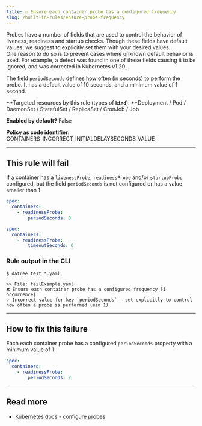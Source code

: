 ```yaml
---
title: ☑️ Ensure each container probe has a configured frequency
slug: /built-in-rules/ensure-probe-frequency
---
```


Probes have a number of fields that are used to control the behavior of liveness, readiness and startup checks. Though these fields have default values, we suggest to explicitly set them with your desired values.  
One reason to do so is to prevent cases where unknown default behavior is used. For example, a defect was found in one of these fields causing it to be ignored, and was corrected in Kubernetes v1.20.  

The field `periodSeconds` defines how often (in seconds) to perform the probe. It has a default value of 10 seconds, and a minimum value of 1 second.

**Targeted resources by this rule (types of **`kind`**): **Deployment / Pod / DaemonSet / StatefulSet / ReplicaSet / CronJob / Job

**Enabled by default?** False

**Policy as code identifier:** CONTAINERS_INCORRECT_INITIALDELAYSECONDS_VALUE

---

## This rule will fail

If a container has a `livenessProbe`, `readinessProbe` and/or `startupProbe` configured, but the field `periodSeconds` is not configured or has a value smaller than 1

```yaml
spec:
  containers:
    - readinessProbe:
        periodSeconds: 0
```
```yaml
spec:
  containers:
    - readinessProbe:
        timeoutSeconds: 0
```

### Rule output in the CLI

```terminal
$ datree test *.yaml

>> File: failExample.yaml
❌ Ensure each container probe has a configured frequency [1 occurrence]
💡 Incorrect value for key `periodSeconds` - set explicitly to control how often a probe is performed (min 1)
```

---

## How to fix this failure

Each each container probe has a configured `periodSeconds` property with a minimum value of 1

```yaml
spec:
  containers:
    - readinessProbe:
        periodSeconds: 2
```

---

## Read more

- [Kubernetes docs - configure probes](https://kubernetes.io/docs/tasks/configure-pod-container/configure-liveness-readiness-startup-probes/#configure-probes)